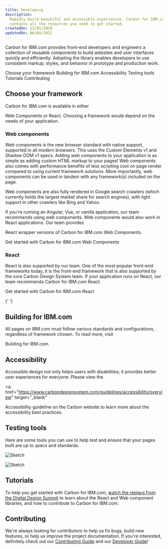 ```yaml
---
title: Developing
description:
  Rapidly build beautiful and accessible experiences. Carbon for IBM.com
  contains all the resources you need to get started.
createdOn: 12/01/2020
updatedOn: 06/04/2021
---
```



<PageDescription>

Carbon for IBM.com provides front-end developers and engineers a collection of
reusable components to build websites and user interfaces quickly and
efficiently. Adopting the library enables developers to use consistent markup,
styles, and behavior in prototype and production work.

</PageDescription>

<AnchorLinks>
  <AnchorLink>Choose your framework</AnchorLink>
  <AnchorLink>Building for IBM.com</AnchorLink>
  <AnchorLink>Accessibility</AnchorLink>
  <AnchorLink>Testing tools</AnchorLink>
  <AnchorLink>Tutorials</AnchorLink>
  <AnchorLink>Contributing</AnchorLink>
</AnchorLinks>

## Choose your framework

Carbon for IBM.com is available in either

<Link to="/developing/frameworks/web-components">Web Components</Link> or
<Link to="/developing/frameworks/react">React</Link>. Choosing a framework would
depend on the needs of your application.

### Web components

Web components is the new browser standard with native support, supported in all
modern browsers. This uses the Custom Elements v1 and Shadow DOM v1 specs.
Adding web components to your application is as simple as adding custom HTML
markup to your pages! Web components also comes with performance benefits of
less scripting cost on page render compared to using current framework
solutions. More importantly, web components can be used in tandem with any
framework(s) included on the page.

Web components are also fully rendered in Google search crawlers (which
currently holds the largest market share for search engines), with light support
in other crawlers like Bing and Yahoo.

If you're running an Angular, Vue, or vanilla application, our team recommends
using web components. Web components would also work in React applications. Our
team provides

<Link to="/developing/frameworks/web-components#react-wrapper">
  React wrapper
</Link> versions of Carbon for IBM.com Web Components.

<p>
  <Link to="/developing/frameworks/web-components">
    Get started with Carbon for IBM.com Web Components
  </Link>
</p>

### React

React is also supported by our team. One of the most popular front-end
frameworks today, it is the front-end framework that is also supported by the
core Carbon Design System team. If your application runs on React, our team
recommends Carbon for IBM.com React.

<p>
  <Link to="/developing/frameworks/react">
    Get started with Carbon for IBM.com React
  </Link>
</p>{' '}

## Building for IBM.com

All pages on IBM.com must follow various standards and configurations,
regardless of framework chosen. To read more, visit

<Link to="/developing/building-for-ibm-dotcom">Building for IBM.com</Link>.

## Accessibility

Accessible design not only helps users with disabilities; it provides better
user experiences for everyone. Please view the

<a
  href="https://www.carbondesignsystem.com/guidelines/accessibility/overview"
  target="_blank"
>
  Accessibility guideline
</a> on the Carbon website to learn more about the accessibility best practices.

## Testing tools

Here are some tools you can use to help test and ensure that your pages built
are up to specs and standards.

<Row className="resource-card-group">
<Column colLg={4} colMd={4} noGutterSm>
<ResourceCard
  subTitle="Carbon Devtools"
  href="/resources/carbon-devtools"
>

![Sketch](./../../images/devtool_icon.svg)

</ResourceCard>
</Column>
<Column colLg={4} colMd={4} noGutterSm>
<ResourceCard
  subTitle="IBM accessibility"
  href="https://www.ibm.com/able/toolkit#verification-tools"
>

![Sketch](./../../images/ibm-able.png)

</ResourceCard>
</Column>
</Row>

## Tutorials

To help you get started with Carbon for IBM.com,
[watch the replays from the Digital Design Summit](https://ec.yourlearning.ibm.com/w3/series/10148614?layout=grid)
to learn about the React and Web component libraries, and how to contribute to
Carbon for IBM.com.

## Contributing

We're always looking for contributors to help us fix bugs, build new features,
or help us improve the project documentation. If you're interested, definitely
check out our
[Contributing Guide](https://github.com/carbon-design-system/carbon-for-ibm-dotcom/blob/master/.github/CONTRIBUTING.md)
and our
[Developer Guide](https://github.com/carbon-design-system/carbon-for-ibm-dotcom/blob/master/docs/developing.md)!
